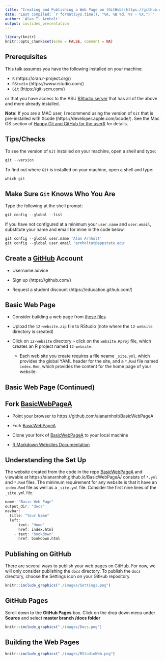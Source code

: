```yaml
---
title: "Creating and Publishing a Web Page on [GitHub](https://github.com/)"
date: 'Last compiled: `r format(Sys.time(), "%A, %B %d, %Y - %X.")`'
author: 'Alan T. Arnholt'
output: ioslides_presentation
---
```


```r
library(knitr)
knitr::opts_chunk$set(echo = FALSE, comment = NA)
```

## Prerequisites

This talk assumes you have the following installed on your machine:

* `R` (https://cran.r-project.org/) 
* `RStudio` (https://www.rstudio.com/)
* `Git` (https://git-scm.com/)

or that you have access to the ASU [RStudio server](https://mathr.math.appstate.edu/auth-sign-in) that has all of the above and more already installed.

**Note:** If you are a MAC user, I recommend using the version of `Git` that is pre-installed with Xcode (https://developer.apple.com/xcode/).  See the Mac OS section of [Happy Git and GitHub for the userR](http://happygitwithr.com/install-git.html#mac-os) for details.


## Tips/Checks

To see the version of `Git` installed on your machine, open a shell and type: 

```r
git --version
```

To find out where `Git` is installed on your machine, open a shell and type:

```r
which git
```

## Make Sure `Git` Knows Who You Are

Type the following at the shell prompt:

```r
git config --global --list
```

If you have not configured at a minimum your `user.name` and `user.email`, substitute your name and email for mine in the code below.

```r
git config --global user.name 'Alan Arnholt'
git config --global user.email 'arnholtat@appstate.edu'
```

      


## Create a [GitHub](https://github.com/) Account

* Username advice

* Sign up (https://github.com/)

* Request a student discount (https://education.github.com/)


## Basic Web Page

* Consider building a web page from [these files](http://rmarkdown.rstudio.com/demos/12-website.zip)

* Upload the `12-website.zip` file to RStudio (note where the `12-website` directory is created)

* Click on `12-website` directory `>` click on the `website.Rproj` file, which creates an R project named `12-website`.

  + Each web site you create requires a file neame `_site.yml`, which provides the global YAML header for the site, and a `*.Rmd` file named `index.Rmd`, which provides the content for the home page of your website.
  
## Basic Web Page (Continued)  



## Fork [BasicWebPageA](https://github.com/alanarnholt/BasicWebPageA)


* Point your browser to https://github.com/alanarnholt/BasicWebPageA

* Fork [BasicWebPageA](https://github.com/alanarnholt/BasicWebPageA) 

* Clone your fork of [BasicWebPageA](https://github.com/alanarnholt/BasicWebPageA) to your local machine

* [R Markdown Websites Documentation](http://rmarkdown.rstudio.com/rmarkdown_websites.html)

## Understanding the Set Up

The website created from the code in the repo [BasicWebPageA](https://github.com/alanarnholt/BasicWebPageA) and viewable at https://alanarnholt.github.io/BasicWebPageA/ consists of `*.yml` and `*.Rmd` files.  The minimum requirement for any website is that it have an `index.Rmd` file as well as a `_site.yml` file.  Consider the first nine lines of the `_site.yml` file.

```r
name: "Basic Web Page"
output_dir: "docs"
navbar:
  title: "Your Name"
  left:
    - text: "Home"
      href: index.html
    - text: "bookdown"
      href: bookdown.html
```

## Publishing on GitHub

There are several ways to publish your web pages on GitHub.  For now, we will only consider publishing the `docs` directory.  To publish the `docs` directory, choose the Settings icon on your GitHub repository.

```r
knitr::include_graphics("./images/Settings.png")
```

## GitHub Pages

Scroll down to the **GitHub Pages** box.  Click on the drop down menu under **Source** and select **master branch /docs folder**

```r
knitr::include_graphics("./images/Docs.png")
```

## Building the Web Pages

```r
knitr::include_graphics("./images/RStudioWeb.png")
```